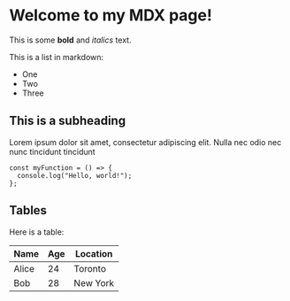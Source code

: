 # Welcome to my MDX page!

This is some **bold** and _italics_ text.

This is a list in markdown:

- One
- Two
- Three

## This is a subheading

Lorem ipsum dolor sit amet, consectetur adipiscing elit. Nulla nec odio nec nunc tincidunt tincidunt

```
const myFunction = () => {
  console.log("Hello, world!");
};
```

## Tables

Here is a table:

| Name  | Age | Location |
| ----- | --- | -------- |
| Alice | 24  | Toronto  |
| Bob   | 28  | New York |
